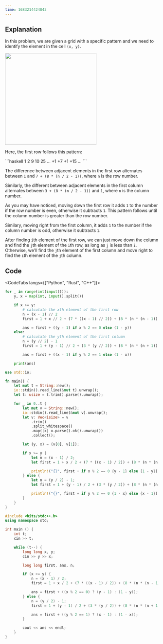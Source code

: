 ```yaml
---
time: 1683214424843
---
```


## Explanation



In this problem, we are given a grid with a specific pattern and we need to identify the element in the cell `(x, y)`.



<img className="m-auto" width="300px" src="https://cses.fi/file/bba36f2601b99c7edc15865aa2a49e680a271075f30e86aa0e4e18d00a779c21" />



Here, the first row follows this pattern:
<div className="mt-2" />
```haskell
1    2    9    10     25 ...
  +1   +7   +1    +15 ...
```
<div className="mt-2" />

The difference between adjacent elements in the first row alternates between `1` and `7 + (8 * (n / 2 - 1))`, where `n` is the row number.

Similarly, the different between adjacent elements in the first column alternates between `3 + (8 * (n / 2 - 1))` and `1`, where `n` is the column number.



As you may have noticed, moving down the first row it adds `1` to the number if the row number is even, otherwise it subtracts `1`.
This pattern follows until the column number is greater than the row number.



Similary, moving right from the first column, it adds `1` to the number if the column number is odd, otherwise it subtracts `1`.



After finding `i`th element of the first row, we can just move down the column and find the `j`th element of the `i`th row, as long as `j` is less than `i`. 
Otherwise, we'll find the `j`th element of the first column and move right to find the `i`th element of the `j`th column.

## Code



<CodeTabs langs={["Python", "Rust", "C++"]}>

```python
for _ in range(int(input())):
    y, x = map(int, input().split())

    if x >= y:
        # calculate the xth element of the first row
        n = (x - 1) // 2
        first = 1 + x // 2 + (7 * ((x - 1) // 2)) + (8 * (n * (n - 1)) // 2)

        ans = first + ((y - 1) if x % 2 == 0 else (1 - y))
    else:
        # calculate the yth element of the first column
        n = (y // 2) - 1
        first = 1 + (y - 1) // 2 + (3 * (y // 2)) + (8 * (n * (n + 1)) // 2)

        ans = first + ((x - 1) if y % 2 == 1 else (1 - x))

    print(ans)
```

```rust
use std::io;

fn main() {
    let mut t = String::new();
    io::stdin().read_line(&mut t).unwrap();
    let t: usize = t.trim().parse().unwrap();

    for _ in 0..t {
        let mut v = String::new();
        io::stdin().read_line(&mut v).unwrap();
        let v: Vec<isize> = v
            .trim()
            .split_whitespace()
            .map(|x| x.parse().ok().unwrap())
            .collect();

        let (y, x) = (v[0], v[1]);

        if x >= y {
            let n = (x - 1) / 2;
            let first = 1 + x / 2 + (7 * ((x - 1) / 2)) + (8 * (n * (n - 1)) / 2);

            println!("{}", first + if x % 2 == 0 {y - 1} else {1 - y})
        } else {
            let n = (y / 2) - 1;
            let first = 1 + (y - 1) / 2 + (3 * (y / 2)) + (8 * (n * (n + 1)) / 2);

            println!("{}", first + if y % 2 == 0 {1 - x} else {x - 1})
        }
    }
}
```

```cpp
#include <bits/stdc++.h>
using namespace std;

int main () {
    int t;
    cin >> t;

    while (t--) {
        long long x, y;
        cin >> y >> x;

        long long first, ans, n;

        if (x >= y) {
            n = (x - 1) / 2;
            first = 1 + x / 2 + (7 * ((x - 1) / 2)) + (8 * (n * (n - 1)) / 2);

            ans = first + ((x % 2 == 0) ? (y - 1) : (1 - y));
        } else {
            n = (y / 2) - 1;
            first = 1 + (y - 1) / 2 + (3 * (y / 2)) + (8 * (n * (n + 1)) / 2);

            ans = first + ((y % 2 == 1) ? (x - 1) : (1 - x));
        }

        cout << ans << endl;
    }
}
```

</CodeTabs>
